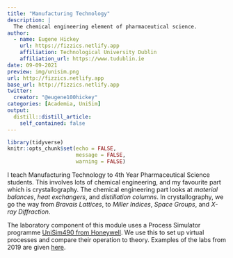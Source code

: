 ```yaml
---
title: "Manufacturing Technology"
description: |
  The chemical engineering element of pharmaceutical science.
author:
  - name: Eugene Hickey
    url: https://fizzics.netlify.app
    affiliation: Technological University Dublin
    affiliation_url: https://www.tudublin.ie
date: 09-09-2021
preview: img/unisim.png
url: http://fizzics.netlify.app
base_url: http://fizzics.netlify.app
twitter:
  creator: "@eugene100hickey"
categories: [Academia, UniSim]
output:
  distill::distill_article:
    self_contained: false
---
```


<style>
d-title {
 display:none;
}
</style>

```r
library(tidyverse)
knitr::opts_chunk$set(echo = FALSE,
                      message = FALSE,
                      warning = FALSE)
```

I teach Manufacturing Technology to 4th Year Pharmaceutical Science students. This involves lots of chemical engineering, and my favourite part which is crystallography. The chemical engineering part looks at _material balances_, _heat exchangers_, and _distillation columns_. In crystallography, we go the way from _Bravais Lattices_, to _Miller Indices_, _Space Groups_, and _X-ray Diffraction_. 

The laboratory component of this module uses a Process Simulator programme [UniSim490 from Honeywell](https://www.honeywellprocess.com/en-US/explore/products/advanced-applications/unisim/Pages/default.aspx). We use this to set up virtual processes and compare their operation to theory. Examples of the labs from 2019 are given [here](ManTech_Lab_Manual_2019.pdf). 

